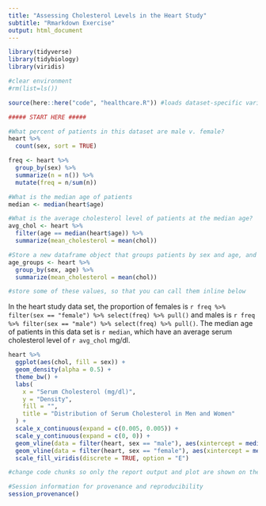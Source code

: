 ```yaml
---
title: "Assessing Cholesterol Levels in the Heart Study"
subtitle: "Rmarkdown Exercise"
output: html_document  
---
```


```r
library(tidyverse)
library(tidybiology)
library(viridis)

#clear environment
#rm(list=ls()) 
```

```r
source(here::here("code", "healthcare.R")) #loads dataset-specific variables
```



```r
##### START HERE #####

#What percent of patients in this dataset are male v. female?
heart %>% 
  count(sex, sort = TRUE)

freq <- heart %>% 
  group_by(sex) %>% 
  summarize(n = n()) %>% 
  mutate(freq = n/sum(n))

#What is the median age of patients
median <- median(heart$age)

#What is the average cholesterol level of patients at the median age?
avg_chol <- heart %>% 
  filter(age == median(heart$age)) %>% 
  summarize(mean_cholesterol = mean(chol))

#Store a new dataframe object that groups patients by sex and age, and then calculates the average cholesterol levels for patients in this group
age_groups <- heart %>% 
  group_by(sex, age) %>% 
  summarize(mean_cholesterol = mean(chol))

#store some of these values, so that you can call them inline below
```
  
  
In the heart study data set, the proportion of females is `r freq %>% filter(sex == "female") %>% select(freq) %>% pull()` and males is `r freq %>% filter(sex == "male") %>% select(freq) %>% pull()`. The median age of patients in this data set is `r median`, which have an average serum cholesterol level of `r avg_chol` mg/dl.  

```r
heart %>% 
  ggplot(aes(chol, fill = sex)) +
  geom_density(alpha = 0.5) +
  theme_bw() +
  labs(
    x = "Serum Cholesterol (mg/dl)",
    y = "Density",
    fill = "",
    title = "Distribution of Serum Cholesterol in Men and Women"
  ) +
  scale_x_continuous(expand = c(0.005, 0.005)) +
  scale_y_continuous(expand = c(0, 0)) +
  geom_vline(data = filter(heart, sex == "male"), aes(xintercept = median(chol)), colour = "yellow", size = 1, linetype  = 2) +
  geom_vline(data = filter(heart, sex == "female"), aes(xintercept = median(chol)), colour = "navy", size = 1, linetype = 2) +
  scale_fill_viridis(discrete = TRUE, option = "E")

#change code chunks so only the report output and plot are shown on the knitted report

```

```r
#Session information for provenance and reproducibility
session_provenance()
```
